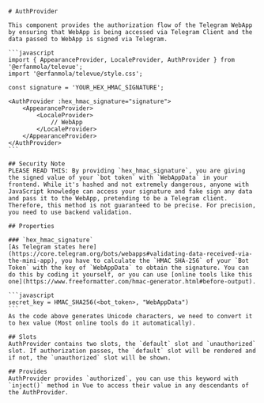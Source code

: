
<Meta title="Providers/AuthProvider" />

<div className="sb-container">

    # AuthProvider

    This component provides the authorization flow of the Telegram WebApp by ensuring that WebApp is being accessed via Telegram Client and the data passed to WebApp is signed via Telegram.

    ```javascript
    import { AppearanceProvider, LocaleProvider, AuthProvider } from '@erfanmola/televue';
    import '@erfanmola/televue/style.css';

    const signature = 'YOUR_HEX_HMAC_SIGNATURE';

    <AuthProvider :hex_hmac_signature="signature">
        <AppearanceProvider>
            <LocaleProvider>
                // WebApp
            </LocaleProvider>
        </AppearanceProvider>
    </AuthProvider>
    ```

    ## Security Note
    PLEASE READ THIS: By providing `hex_hmac_signature`, you are giving the signed value of your `bot token` with `WebAppData` in your frontend. While it's hashed and not extremely dangerous, anyone with JavaScript knowledge can access your signature and fake sign any data and pass it to the WebApp, pretending to be a Telegram client. Therefore, this method is not guaranteed to be precise. For precision, you need to use backend validation.
    
    ## Properties

    ### `hex_hmac_signature`
    [As Telegram states here](https://core.telegram.org/bots/webapps#validating-data-received-via-the-mini-app), you have to calculate the `HMAC SHA-256` of your `Bot Token` with the key of `WebAppData` to obtain the signature. You can do this by coding it yourself, or you can use [online tools like this one](https://www.freeformatter.com/hmac-generator.html#before-output).
    
    ```javascript
    secret_key = HMAC_SHA256(<bot_token>, "WebAppData")
    ```
    As the code above generates Unicode characters, we need to convert it to hex value (Most online tools do it automatically).

    ## Slots
    AuthProvider contains two slots, the `default` slot and `unauthorized` slot. If authorization passes, the `default` slot will be rendered and if not, the `unauthorized` slot will be shown.

    ## Provides
    AuthProvider provides `authorized`, you can use this keyword with `inject()` method in Vue to access their value in any descendants of the AuthProvider.

</div>

<style>

</style>